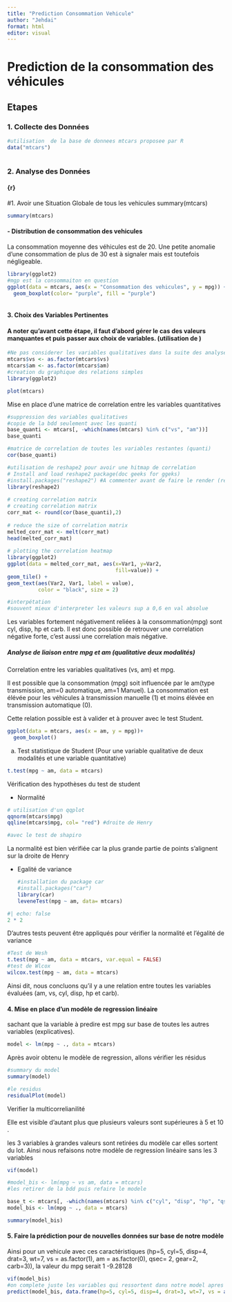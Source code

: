 ```yaml
---
title: "Prediction Consommation Vehicule"
author: "Jehdai"
format: html
editor: visual
---
```


# Prediction de la consommation des véhicules

## Etapes

### 1. Collecte des Données

```r

#utilisation  de la base de donnees mtcars proposee par R 
data("mtcars")



```

### 2. Analyse des Données

#### {r}

#1. Avoir une Situation Globale de tous les vehicules summary(mtcars)

```r
summary(mtcars)
```

#### - Distribution de consommation des vehicules

La consommation moyenne des véhicules est de 20. Une petite anomalie d'une consommation de plus de 30 est à signaler mais est toutefois négligeable.

```r
library(ggplot2)
#mgp est la consommaiton en question
ggplot(data = mtcars, aes(x = "Consommation des vehicules", y = mpg)) +
  geom_boxplot(color= "purple", fill = "purple")



```

#### 3. Choix des Variables Pertinentes

#### A noter qu'avant cette étape, il faut d'abord gérer le cas des valeurs manquantes et puis passer aux choix de variables. (utilisation de )

```r
#Ne pas considerer les variables qualitatives dans la suite des analyses , les changer en factor 
mtcars$vs <- as.factor(mtcars$vs)
mtcars$am <- as.factor(mtcars$am)
#creation du graphique des relations simples 
library(ggplot2)

plot(mtcars)
```

Mise en place d'une matrice de correlation entre les variables quantitatives

```r
#suppression des variables qualitatives 
#copie de la bdd seulement avec les quanti 
base_quanti <- mtcars[, -which(names(mtcars) %in% c("vs", "am"))]
base_quanti

#matrice de correlation de toutes les variables restantes (quanti)
cor(base_quanti)

#utilisation de reshape2 pour avoir une hitmap de correlation 
# Install and load reshape2 package(doc geeks for ggeks)
#install.packages("reshape2") #A commenter avant de faire le render (rendu) pour eviter la double compilation 
library(reshape2)
 
# creating correlation matrix
# creating correlation matrix
corr_mat <- round(cor(base_quanti),2)
 
# reduce the size of correlation matrix
melted_corr_mat <- melt(corr_mat)
head(melted_corr_mat)
 
# plotting the correlation heatmap
library(ggplot2)
ggplot(data = melted_corr_mat, aes(x=Var1, y=Var2, 
                                   fill=value)) + 
geom_tile() +
geom_text(aes(Var2, Var1, label = value), 
          color = "black", size = 2)

#interpétation
#souvent mieux d'interpreter les valeurs sup a 0,6 en val absolue
```

Les variables fortement négativement reliées à la consommation(mpg) sont cyl, disp, hp et carb. Il est donc possible de retrouver une correlation négative forte, c'est aussi une correlation mais négative.

##### Analyse de liaison entre mpg et am (qualitative deux modalités)

Correlation entre les variables qualitatives (vs, am) et mpg.

Il est possible que la consommation (mpg) soit influencée par le am(type transmission, am=0 automatique, am=1 Manuel). La consommation est élévée pour les véhicules à transmission manuelle (1) et moins élévée en transmission automatique (0).

Cette relation possible est à valider et à prouver avec le test Student.

```r
ggplot(data = mtcars, aes(x = am, y = mpg))+
  geom_boxplot()
```

a)  Test statistique de Student (Pour une variable qualitative de deux modalités et une variable quantitative)

```r
t.test(mpg ~ am, data = mtcars)
```

Vérification des hypothèses du test de student

-   Normalité

```r
# utilisation d'un qqplot 
qqnorm(mtcars$mpg)
qqline(mtcars$mpg, col= "red") #droite de Henry 

```

```r
#avec le test de shapiro


```

La normalité est bien vérifiée car la plus grande partie de points s'alignent sur la droite de Henry

-   Egalité de variance

    ```r
    #installation du package car 
    #install.packages("car")
    library(car)
    leveneTest(mpg ~ am, data= mtcars)

    ```

```r
#| echo: false
2 * 2
```

D'autres tests peuvent être appliqués pour vérifier la normalité et l'égalité de variance

```r
#Test de Wesh 
t.test(mpg ~ am, data = mtcars, var.equal = FALSE)
#test de Wlcox 
wilcox.test(mpg ~ am, data = mtcars)

```

Ainsi dit, nous concluons qu'il y a une relation entre toutes les variables évaluées (am, vs, cyl, disp, hp et carb).

#### 4. Mise en place d'un modèle de regression linéaire

sachant que la variable à predire est mpg sur base de toutes les autres variables (explicatives).

```r
model <- lm(mpg ~ ., data = mtcars)
```

Après avoir obtenu le modèle de regression, allons vérifier les résidus

```r
#summary du model 
summary(model)

```

```r
#le residus 
residualPlot(model)

```

Verifier la multicorrelianilité

Elle est visible d'autant plus que plusieurs valeurs sont supérieures à 5 et 10 .

les 3 variables à grandes valeurs sont retirées du modèle car elles sortent du lot. Ainsi nous refaisons notre modèle de regression linéaire sans les 3 variables

```r
vif(model)
```

```r
#model_bis <- lm(mpg ~ vs am, data = mtcars)
#les retirer de la bdd puis refaire le modele 

base_t <- mtcars[, -which(names(mtcars) %in% c("cyl", "disp", "hp", "qsec","carb"))]
model_bis <- lm(mpg ~ ., data = mtcars)

summary(model_bis)
```

#### 5. Faire la prédiction pour de nouvelles données sur base de notre modèle

Ainsi pour un vehicule avec ces caractéristiques (hp=5, cyl=5, disp=4, drat=3, wt=7, vs = as.factor(1), am = as.factor(0), qsec= 2, gear=2, carb=3)), la valeur du mpg serait 1 -9.28128

```r
vif(model_bis)
#on complete juste les variables qui ressortent dans notre model apres vif function 
predict(model_bis, data.frame(hp=5, cyl=5, disp=4, drat=3, wt=7, vs = as.factor(1), am = as.factor(0), qsec= 2, gear=2, carb=3))
```
